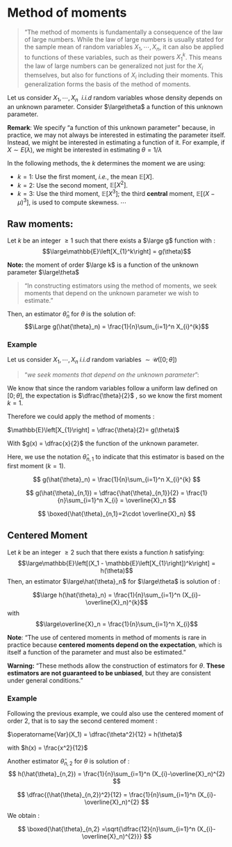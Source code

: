 # Method of moments

> "The method of moments is fundamentally a consequence of the law of large numbers. While the law of large numbers is usually stated for the sample mean of random variables $X_1,\cdots,X_n$, it can also be applied to functions of these variables, such as their powers  $X_{1}^k$.
This means the law of large numbers can be generalized not just for the $X_i$ themselves, but also for functions of $X_i$ including their moments. This generalization forms the basis of the method of moments.

Let us consider $X_1, \cdots, X_n$  _i.i.d_ random variables whose density depends on an unknown parameter. 
Consider $\large\theta$ a function of this unknown parameter.

**Remark**:
We specify "a function of this unknown parameter" because, in practice, we may not always be interested in estimating the parameter itself. Instead, we might be interested in estimating a function of it. For example, if $X \sim E(\lambda)$, we might be interested in estimating $\theta = 1/\lambda$

In the following methods, the $k$ determines the moment we are using:

- $k=1$: Use the first moment, *i.e.*, the mean $\mathbb{E}[X]$.
- $k=2$: Use the second moment, $\mathbb{E}[X^2]$.
- $k=3$: Use the third moment, $\mathbb{E}[X^3]$; the third **central** moment, $\mathbb{E}[(X-\mu)^3]$, is used to compute skewness. 
$\cdots$

## Raw moments:  
Let $k$ be an integer $\ge 1$ such that there exists a $\large g$ function with :
$$\large\mathbb{E}\left[X_{1}^k\right] = g(\theta)$$

**Note:** the moment of order $\large k$ is a function of the unknown parameter $\large\theta$

> "In constructing estimators using the method of moments, we seek moments that depend on the unknown parameter we wish to estimate."

Then, an estimator $\hat{\theta}_n$ for $\theta$ is the solution of:
$$\Large g(\hat{\theta}_n) = \frac{1}{n}\sum_{i=1}^n X_{i}^{k}$$

### Example 

Let us consider $X_1, \cdots, X_n$ *i.i.d* random variables $\sim\mathcal{U}(\left[0;\theta\right])$

>"*we seek moments that depend on the unknown parameter*": 

We know that since the random variables follow a uniform law defined on $\left[0;\theta\right]$, the expectation is $\dfrac{\theta}{2}$ , so we know the first moment $k = 1$.

Therefore we could apply the method of moments : 

$\mathbb{E}\left[X_{1}\right] = \dfrac{\theta}{2}= g(\theta)$

With $g(x) = \dfrac{x}{2}$ the function of the unknown parameter.

Here, we use the notation $\hat{\theta}_{n,1}$ to indicate that this estimator is based on the first moment ($k=1$).

$$
 g(\hat{\theta}_n) = \frac{1}{n}\sum_{i=1}^n X_{i}^{k}
$$

$$
 g(\hat{\theta}_{n,1}) =  \dfrac{\hat{\theta}_{n,1}}{2} = \frac{1}{n}\sum_{i=1}^n X_{i} = \overline{X}_n
$$

$$
\boxed{\hat{\theta}_{n,1}=2\cdot \overline{X}_n}
$$


## Centered Moment 
Let $k$ be an integer $\ge 2$ such that there exists a function $h$ satisfying:
$$\large\mathbb{E}\left[(X_1 - \mathbb{E}\left[X_{1}\right])^k\right] = h(\theta)$$
Then, an estimator $\large\hat{\theta}_n$ for $\large\theta$ is solution of : 

$$\large h(\hat{\theta}_n) = \frac{1}{n}\sum_{i=1}^n (X_{i}-\overline{X}_n)^{k}$$
with $$\large\overline{X}_n = \frac{1}{n}\sum_{i=1}^n X_{i}$$


**Note**: 
“The use of centered moments in method of moments is rare in practice because **centered moments depend on the expectation**, which is itself a function of the parameter and must also be estimated.”

**Warning:** 
"These methods allow the construction of estimators for $\theta$. **These estimators are not guaranteed to be unbiased**, but they are consistent under general conditions."

### Example 

Following the previous example, we could also use the centered moment of order 2, that is to say the second centered moment : 

$\operatorname{Var}(X_1) = \dfrac{\theta^2}{12} = h(\theta)$

with $h(x) = \frac{x^2}{12}$

Another estimator $\hat{\theta}_{n,2}$ for $\theta$ is solution of : 
$$
h(\hat{\theta}_{n,2}) = \frac{1}{n}\sum_{i=1}^n (X_{i}-\overline{X}_n)^{2} 
$$ 

$$
\dfrac{(\hat{\theta}_{n,2})^2}{12} = \frac{1}{n}\sum_{i=1}^n (X_{i}-\overline{X}_n)^{2}
$$

We obtain : 

$$
\boxed{\hat{\theta}_{n,2} =\sqrt{\dfrac{12}{n}\sum_{i=1}^n (X_{i}-\overline{X}_n)^{2}}}
$$ 